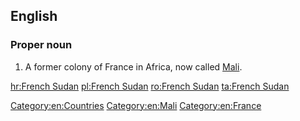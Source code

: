 ==English==
{{wikipedia}}

===Proper noun===
{{en-proper noun|head=[[French]] [[Sudan]]}}

# A former colony of France in Africa, now called [[Mali]].

[[Category:en:Countries]]
[[Category:en:Mali]]
[[Category:en:France]]

[[hr:French Sudan]]
[[pl:French Sudan]]
[[ro:French Sudan]]
[[ta:French Sudan]]